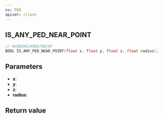 ```yaml
---
ns: PED
apiset: client
---
```

## IS_ANY_PED_NEAR_POINT

```c
// 0x083961498679DC9F
BOOL IS_ANY_PED_NEAR_POINT(float x, float y, float z, float radius);
```


## Parameters
* **x**:
* **y**:
* **z**:
* **radius**:

## Return value
